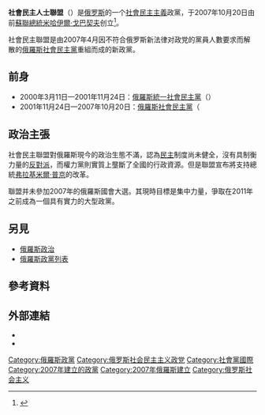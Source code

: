 {{noteTA
|1=zh:米哈伊尔·戈尔巴乔夫; zh-hans:米哈伊尔·戈尔巴乔夫; zh-hant:米哈伊爾·戈爾巴喬夫; zh-tw:米哈伊爾·戈巴契夫; zh-hk:米凱·戈巴卓夫;
|2=zh:戈尔巴乔夫; zh-hans:戈尔巴乔夫; zh-hant:戈爾巴喬夫; zh-tw:戈巴契夫; zh-hk:戈巴卓夫;
}}
{{Infobox_Political_Party
|party_name       = 社會民主人士聯盟
|native_name={{lang|ru|Союз социал-демократов}}
|party_logo       =
|前身=[[俄罗斯社会民主党|俄罗斯社会民主党]]
|leader           = [[米哈伊尔·谢尔盖耶维奇·戈尔巴乔夫|米哈伊爾·戈巴契夫]]
|colorcode        = crimson
|foundation       = 2007年10月20日
|ideology         = [[社會民主主義|社會民主主義]]
| position =[[中間偏左|中間偏左]]
|headquarters     = [[莫斯科|莫斯科]]
|international    = [[社会党国际|社会党国际]]
|website          = http://sdorg.ru/
|国家 = 俄罗斯
}}
'''社會民主人士聯盟'''（{{lang-ru|Союз социал-демократов}}）是[[俄罗斯|俄罗斯]]的一个[[社會民主主義|社會民主主義]]政黨，于2007年10月20日由前[[蘇聯總統|蘇聯總統]][[米哈伊尔·谢尔盖耶维奇·戈尔巴乔夫|米哈伊爾·戈巴契夫]]创立<ref>{{cite news|url=http://news.bbc.co.uk/2/hi/europe/7054274.stm|title=Gorbachev sets up Russia movement|publisher=BBC News|date=October 20, 2007|accessdate=2007-10-20|archive-date=2017-11-08|archive-url=https://web.archive.org/web/20171108075552/http://news.bbc.co.uk/2/hi/europe/7054274.stm|dead-url=no}}</ref>。

社會民主聯盟是由2007年4月因不符合俄罗斯新法律对政党的黨員人數要求而解散的[[俄羅斯社會民主黨|俄羅斯社會民主黨]]重組而成的新政黨。

==前身==
* 2000年3月11日—2001年11月24日：[[俄羅斯統一社會民主黨|俄羅斯統一社會民主黨]]（{{lang|ru|Российская объединённая социал-демократическая партия}}）
* 2001年11月24日—2007年10月20日：[[俄羅斯社會民主黨|俄羅斯社會民主黨]]（{{lang|ru|Социал-демократическая партия России}}

==政治主張==
社會民主聯盟對俄羅斯現今的政治生態不滿，認為[[民主|民主]]制度尚未健全，沒有具制衡力量的[[反對派|反對派]]，而權力黨則實質上壟斷了全國的行政資源。但是聯盟宣布將支持總統[[弗拉基米爾·普京|弗拉基米爾·普京]]的改革。

聯盟并未參加2007年的俄羅斯國會大選。其現時目標是集中力量，爭取在2011年之前成為一個具有實力的大型政黨。

==另見==
*[[俄羅斯政治|俄羅斯政治]]
*[[俄羅斯政黨列表|俄羅斯政黨列表]]

==參考資料==
<references />

==外部連結==
*{{cite web|url=http://sdorg.ru/|title=Official web-site of Union of social-democrats|language=ru|accessdate=2008-01-30|archive-date=2008-01-18|archive-url=https://web.archive.org/web/20080118102145/http://sdorg.ru/|dead-url=no}}
*{{cite web|url=http://community.livejournal.com/soc_dem/|title=LJ-community of Union of social-democrats|language=ru|accessdate=2008-01-30|archive-date=2012-11-28|archive-url=https://archive.is/20121128065953/http://community.livejournal.com/soc_dem/|dead-url=no}}

{{俄罗斯政党}}

[[Category:俄羅斯政黨|Category:俄羅斯政黨]]
[[Category:俄罗斯社会民主主义政党|Category:俄罗斯社会民主主义政党]]
[[Category:社會黨國際|Category:社會黨國際]]
[[Category:2007年建立的政黨|Category:2007年建立的政黨]]
[[Category:2007年俄羅斯建立|Category:2007年俄羅斯建立]]
[[Category:俄罗斯社会主义|Category:俄罗斯社会主义]]